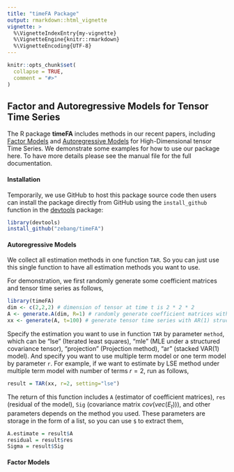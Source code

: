 ```yaml
---
title: "timeFA Package"
output: rmarkdown::html_vignette
vignette: >
  %\VignetteIndexEntry{my-vignette}
  %\VignetteEngine{knitr::rmarkdown}
  %\VignetteEncoding{UTF-8}
---
```


```r
knitr::opts_chunk$set(
  collapse = TRUE,
  comment = "#>"
)
```

## Factor and Autoregressive Models for Tensor Time Series

The R package **timeFA** includes methods in our recent papers, including [Factor Models](https://arxiv.org/abs/1905.07530) and [Autoregressive Models](https://arxiv.org/abs/1812.08916) for High-Dimensional tensor Time Series. We demonstrate some examples for how to use our package here. To have more details please see the manual file for the full documentation.

#### Installation

Temporarily, we use GitHub to host this package source code then users can install the package directly from GitHub using the `install_github` function in the [devtools](https://github.com/r-lib/devtools#readme) package:
```r
library(devtools)
install_github("zebang/timeFA")
```


#### Autoregressive Models

We collect all estimation methods in one function `TAR`. So you can just use this single function to have all estimation methods you want to use.

For demonstration, we first randomly generate some coefficient matrices and tensor time series as follows,
```r
library(timeFA)
dim <- c(2,2,2) # dimension of tensor at time t is 2 * 2 * 2
A <- generate.A(dim, R=1) # randomly generate coefficient matrices with number of terms R = 1
xx <- generate(A, t=100) # generate tensor time series with AR(1) structure
```


Specify the estimation you want to use in function `TAR` by parameter `method`, which can be "lse" (Iterated least squares), "mle" (MLE under a structured covariance tensor), "projection" (Projection method), "ar" (stacked VAR(1) model). And specify you want to use multiple term model or one term model by parameter `r`. For example, if we want to estimate by LSE method under multiple term model with number of terms $r=2$, run as follows,

```r
result = TAR(xx, r=2, setting="lse")
```

The return of this function includes `A` (estimator of coefficient matrices), `res` (residual of the model), `Sig` (covariance matrix $cov(vec(E_t))$), and other parameters depends on the method you used. These parameters are storage in the form of a list, so you can use `$` to extract them,

```r
A.estimate = result$A
residual = result$res
Sigma = result$Sig
```


#### Factor Models
